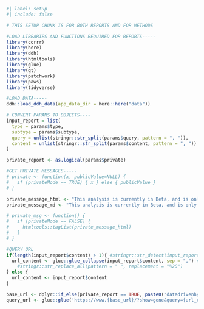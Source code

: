 ```r
#| label: setup
#| include: false

# THIS SETUP CHUNK IS FOR BOTH REPORTS AND FOR METHODS

#LOAD LIBRARIES AND FUNCTIONS REQUIRED FOR REPORTS-----
library(corrr)
library(here)
library(ddh)
library(htmltools)
library(glue)
library(gt)
library(patchwork)
library(paws)
library(tidyverse)

#LOAD DATA-----
ddh::load_ddh_data(app_data_dir = here::here("data"))

# CONVERT PARAMS TO OBJECTS----
input_report = list(
  type = params$type,
  subtype = params$subtype,
  query = unlist(stringr::str_split(params$query, pattern = ", ")),
  content = unlist(stringr::str_split(params$content, pattern = ", "))
)

private_report <- as.logical(params$private)

#GET PRIVATE MESSAGES-----
# private <- function(x, publicValue=NULL) {
#   if (privateMode == TRUE) { x } else { publicValue }
# }

private_message_html <- "This analysis is currently in Beta, and is only available to premium subscribers. If you want to upgrade to support this project and access these data, subscribe at ', a(href = 'http://www.datadrivenhypothesis.com', 'datadrivenhypothesis.com')"
private_message_md <- "This analysis is currently in Beta, and is only available to premium subscribers. If you want to upgrade to support this project and access these data, subscribe at [datadrivenhypothesis.com](http://www.datadrivenhypothesis.com)"

# private_msg <- function() {
#   if (privateMode == FALSE) {
#     htmltools::tagList(private_message_html)
#   }
# }

#QUERY URL 
if(length(input_report$content) > 1){ #stringr::str_detect(input_report$content, ", "
  url_content <- glue::glue_collapse(input_report$content, sep = ",") #%>%
    #stringr::str_replace_all(pattern = " ", replacement = "%20")
} else {
  url_content <- input_report$content
}

base_url <- dplyr::if_else(private_report == TRUE, paste0("datadrivenhypothesis.com"), paste0("datadrivenhypothesis.org"))
query_url <- glue::glue('https://www.{base_url}/?show=gene&query={url_content}')
```

